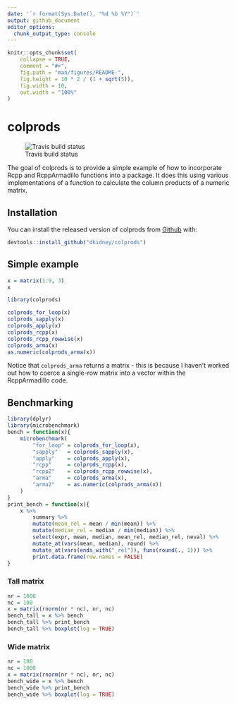 ```yaml
---
date: '`r format(Sys.Date(), "%d %b %Y")`'
output: github_document
editor_options: 
  chunk_output_type: console
---
```


<!-- README.md is generated from README.Rmd. Please edit that file -->

```r
knitr::opts_chunk$set(
    collapse = TRUE,
    comment = "#>",
    fig.path = "man/figures/README-",
    fig.height = 10 * 2 / (1 + sqrt(5)),
    fig.width = 10,
    out.width = "100%"
)
```

# colprods

![Travis build status](https://travis-ci.org/dkidney/colprods.svg?branch=master)

The goal of colprods is to provide a simple example of how to incorporate Rcpp and RcppArmadillo functions into a package. It does this using various implementations of a function to calculate the column products of a numeric matrix.

## Installation

You can install the released version of colprods from [Github](https://www.github.com/dkidney/colprods) with:

```r
devtools::install_github("dkidney/colprods")
```

## Simple example

```r
x = matrix(1:9, 3)
x
```

```r
library(colprods)
```

```r
colprods_for_loop(x)
colprods_sapply(x)
colprods_apply(x)
colprods_rcpp(x)
colprods_rcpp_rowwise(x)
colprods_arma(x)
as.numeric(colprods_arma(x))
```

Notice that `colprods_arma` returns a matrix - this is because I haven't worked out how to coerce a single-row matrix into a vector within the RcppArmadillo code.

## Benchmarking

```r
library(dplyr)
library(microbenchmark)
bench = function(x){
    microbenchmark(
        "for_loop" = colprods_for_loop(x),
        "sapply"   = colprods_sapply(x),
        "apply"    = colprods_apply(x),
        "rcpp"     = colprods_rcpp(x),
        "rcpp2"    = colprods_rcpp_rowwise(x),
        "arma"     = colprods_arma(x),
        "arma2"    = as.numeric(colprods_arma(x))
    )
}
print_bench = function(x){
    x %>% 
        summary %>% 
        mutate(mean_rel = mean / min(mean)) %>% 
        mutate(median_rel = median / min(median)) %>% 
        select(expr, mean, median, mean_rel, median_rel, neval) %>% 
        mutate_at(vars(mean, median), round) %>% 
        mutate_at(vars(ends_with("_rel")), funs(round(., 1))) %>% 
        print.data.frame(row.names = FALSE)
}
```

### Tall matrix

```r
nr = 1000
nc = 100
x = matrix(rnorm(nr * nc), nr, nc)
bench_tall = x %>% bench
bench_tall %>% print_bench
bench_tall %>% boxplot(log = TRUE)
```

### Wide matrix

```r
nr = 100
nc = 1000
x = matrix(rnorm(nr * nc), nr, nc)
bench_wide = x %>% bench
bench_wide %>% print_bench
bench_wide %>% boxplot(log = TRUE)
```


